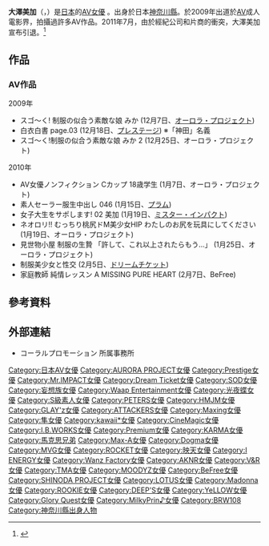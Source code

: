 {{AV女優
|モデル名=大沢 美加
|ふりがな=おおさわ みか
|画像ファイル=
|別名=廣田 まりこ<br />桜木 久美子
|愛称=
|生年=1991
|生月=2
|生日=23
|出身地={{JPN}}・[[神奈川縣|神奈川縣]]
|血液型=O型
|時点=2010年
|身長=154
|体重=
|バスト=84
|ウエスト=58
|ヒップ=85
|カップ=C-70
|股下=
|靴=
|身体備考=
|ジャンル=[[日本成人影片|AV]]
|AV出演期間=2009年 - 
|活動備考=
|他の活動=
|その他=ゴールデンボンバー　鬼龍院翔のイチオシ
}}
{{japanese|japanese=大沢美加|kana=おおさわ みか|romaji=Ôsawa Mika}}
'''大澤美加'''（{{lang-ja|大沢美加}}，{{bd|1991年|2月23日}}）是[[日本|日本]]的[[AV女優|AV女優]] 。出身於日本[[神奈川縣|神奈川縣]]。於2009年出道於[[AV|AV]]成人電影界，拍攝過許多AV作品。2011年7月，由於經紀公司和片商的衝突，大澤美加宣布引退。<ref>{{cite web|title=大澤美加 退隱內幕大揭秘|url=http://www.hilive.tv/news.aspx?idx=1034|publisher=|date=2011-12-09|5=}}{{Dead link|date=2018年7月 |bot=InternetArchiveBot |fix-attempted=no }}</ref>

== 作品 == 
=== AV作品 ===
;2009年
* スゴ～く! 制服の似合う素敵な娘 みか (12月7日、[[オーロラ・プロジェクト|オーロラ・プロジェクト]])
* 白衣白書 page.03 (12月18日、[[プレステージ_(アダルトビデオ)|プレステージ]]) ※「神田」名義
* スゴ～く!制服の似合う素敵な娘 みか 2 (12月25日、オーロラ・プロジェクト)

;2010年
* AV女優ノンフィクション Cカップ 18歳学生 (1月7日、オーロラ・プロジェクト)
* 素人セーラー服生中出し 046 (1月15日、[[プラム_(企業)|プラム]])
* 女子大生をサポします! 02 美加 (1月19日、[[ミスター・インパクト|ミスター・インパクト]])
* ネオロリ!! むっちり桃尻ドM美少女HIP わたしのお尻を玩具にしてください (1月19日、オーロラ・プロジェクト)
* 見世物小屋 制服の生贄 「許して、これ以上されたらもう…」 (1月25日、オーロラ・プロジェクト)
* 制服美少女と性交 (2月5日、[[ドリームチケット|ドリームチケット]])
* 家庭教師 純情レッスン A MISSING PURE HEART (2月7日、BeFree)

== 參考資料 ==
<references/>

== 外部連結 == 
*  コーラルプロモーション 所属事務所

{{DEFAULTSORT:Osawa, Mika}}

[[Category:日本AV女優|Category:日本AV女優]]
[[Category:AURORA_PROJECT女優|Category:AURORA PROJECT女優]]
[[Category:Prestige女優|Category:Prestige女優]]
[[Category:Mr.IMPACT女優|Category:Mr.IMPACT女優]]
[[Category:Dream_Ticket女優|Category:Dream Ticket女優]]
[[Category:SOD女優|Category:SOD女優]]
[[Category:妄想族女優|Category:妄想族女優]]
[[Category:Waap_Entertainment女優|Category:Waap Entertainment女優]]
[[Category:光夜蝶女優|Category:光夜蝶女優]]
[[Category:S級素人女優|Category:S級素人女優]]
[[Category:PETERS女優|Category:PETERS女優]]
[[Category:HMJM女優|Category:HMJM女優]]
[[Category:GLAY'z女優|Category:GLAY'z女優]]
[[Category:ATTACKERS女優|Category:ATTACKERS女優]]
[[Category:Maxing女優|Category:Maxing女優]]
[[Category:隼女優|Category:隼女優]]
[[Category:kawaii*女優|Category:kawaii*女優]]
[[Category:CineMagic女優|Category:CineMagic女優]]
[[Category:I.B.WORKS女優|Category:I.B.WORKS女優]]
[[Category:Premium女優|Category:Premium女優]]
[[Category:KARMA女優|Category:KARMA女優]]
[[Category:馬克思兄弟|Category:馬克思兄弟]]
[[Category:Max-A女優|Category:Max-A女優]]
[[Category:Dogma女優|Category:Dogma女優]]
[[Category:MVG女優|Category:MVG女優]]
[[Category:ROCKET女優|Category:ROCKET女優]]
[[Category:映天女優|Category:映天女優]]
[[Category:I_ENERGY女優|Category:I ENERGY女優]]
[[Category:Wanz_Factory女優|Category:Wanz Factory女優]]
[[Category:AKNR女優|Category:AKNR女優]]
[[Category:V&R女優|Category:V&R女優]]
[[Category:TMA女優|Category:TMA女優]]
[[Category:MOODYZ女優|Category:MOODYZ女優]]
[[Category:BeFree女優|Category:BeFree女優]]
[[Category:SHINODA_PROJECT女優|Category:SHINODA PROJECT女優]]
[[Category:LOTUS女優|Category:LOTUS女優]]
[[Category:Madonna女優|Category:Madonna女優]]
[[Category:ROOKIE女優|Category:ROOKIE女優]]
[[Category:DEEP'S女優|Category:DEEP'S女優]]
[[Category:YeLLOW女優|Category:YeLLOW女優]]
[[Category:Glory_Quest女優|Category:Glory Quest女優]]
[[Category:MilkyPrin♪女優|Category:MilkyPrin♪女優]]
[[Category:BRW108|Category:BRW108]]
[[Category:神奈川縣出身人物|Category:神奈川縣出身人物]]